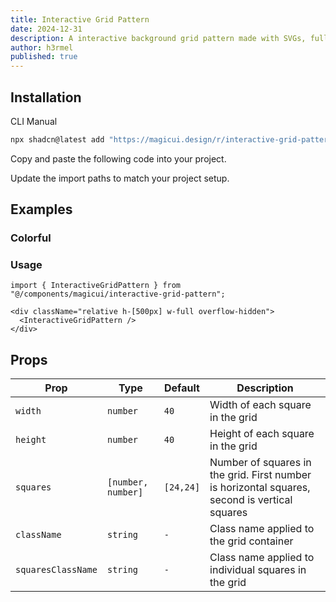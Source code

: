 ```yaml
---
title: Interactive Grid Pattern
date: 2024-12-31
description: A interactive background grid pattern made with SVGs, fully customizable using Tailwind CSS.
author: h3rmel
published: true
---
```


<ComponentPreview name="interactive-grid-pattern-demo" />

## Installation

<Tabs defaultValue="cli">

<TabsList>
  <TabsTrigger value="cli">CLI</TabsTrigger>
  <TabsTrigger value="manual">Manual</TabsTrigger>
</TabsList>
<TabsContent value="cli">

```bash
npx shadcn@latest add "https://magicui.design/r/interactive-grid-pattern"
```

</TabsContent>

<TabsContent value="manual">

<Steps>

<Step>Copy and paste the following code into your project.</Step>

<ComponentSource name="interactive-grid-pattern" />

<Step>Update the import paths to match your project setup.</Step>

</Steps>

</TabsContent>

</Tabs>

## Examples

### Colorful

<ComponentPreview name="interactive-grid-pattern-demo-2" />

### Usage

```tsx
import { InteractiveGridPattern } from "@/components/magicui/interactive-grid-pattern";
```

```tsx
<div className="relative h-[500px] w-full overflow-hidden">
  <InteractiveGridPattern />
</div>
```

## Props

| Prop               | Type               | Default   | Description                                                                                   |
| ------------------ | ------------------ | --------- | --------------------------------------------------------------------------------------------- |
| `width`            | `number`           | `40`      | Width of each square in the grid                                                              |
| `height`           | `number`           | `40`      | Height of each square in the grid                                                             |
| `squares`          | `[number, number]` | `[24,24]` | Number of squares in the grid. First number is horizontal squares, second is vertical squares |
| `className`        | `string`           | `-`       | Class name applied to the grid container                                                      |
| `squaresClassName` | `string`           | `-`       | Class name applied to individual squares in the grid                                          |
